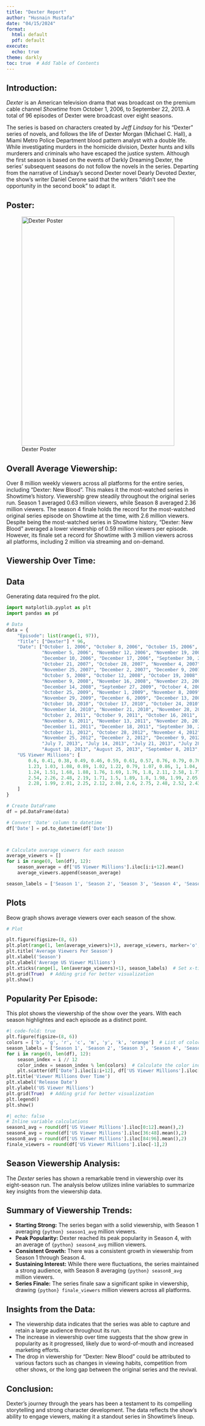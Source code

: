 ```yaml
---
title: "Dexter Report"
author: "Husnain Mustafa"
date: "04/15/2024"
format:
  html: default
  pdf: default
execute:
  echo: true
theme: darkly
toc: true  # Add Table of Contents
---
```


## Introduction:
*Dexter* is an American television drama that was broadcast on the premium cable channel *Showtime* from October 1, 2006, to September 22, 2013. A total of 96 episodes of Dexter were broadcast over eight seasons.

The series is based on characters created by *Jeff Lindsay* for his "Dexter" series of novels, and follows the life of Dexter Morgan (Michael C. Hall), a Miami Metro Police Department blood pattern analyst with a double life. While investigating murders in the homicide division, Dexter hunts and kills murderers and criminals who have escaped the justice system. Although the first season is based on the events of Darkly Dreaming Dexter, the series' subsequent seasons do not follow the novels in the series. Departing from the narrative of Lindsay's second Dexter novel Dearly Devoted Dexter, the show's writer Daniel Cerone said that the writers "didn't see the opportunity in the second book" to adapt it.

## Poster:
![Dexter Poster](https://posterspy.com/wp-content/uploads/2015/05/Export-Dexter-tribute-Digital-Painting-Ladislas1.jpg){ width=400px height=600px }

## Overall Average Viewership:
Over 8 million weekly viewers across all platforms for the entire series, including "Dexter: New Blood". This makes it the most-watched series in Showtime's history.
Viewership grew steadily throughout the original series run. Season 1 averaged 0.63 million viewers, while Season 8 averaged 2.36 million viewers. The season 4 finale holds the record for the most-watched original series episode on Showtime at the time, with 2.6 million viewers. 
Despite being the most-watched series in Showtime history, "Dexter: New Blood" averaged a lower viewership of 0.59 million viewers per episode. However, its finale set a record for Showtime with 3 million viewers across all platforms, including 2 million via streaming and on-demand.

## Viewership Over Time:
::: {.panel-tabset}
## Data
Generating data required fro the plot.
```python
import matplotlib.pyplot as plt
import pandas as pd

# Data
data = {
    "Episode": list(range(1, 97)),
    "Title": ["Dexter"] * 96,
    "Date": ["October 1, 2006", "October 8, 2006", "October 15, 2006", "October 22, 2006", "October 29, 2006",
             "November 5, 2006", "November 12, 2006", "November 19, 2006", "November 26, 2006", "December 3, 2006",
             "December 10, 2006", "December 17, 2006", "September 30, 2007", "October 7, 2007", "October 14, 2007",
             "October 21, 2007", "October 28, 2007", "November 4, 2007", "November 11, 2007", "November 18, 2007",
             "November 25, 2007", "December 2, 2007", "December 9, 2007", "December 16, 2007", "September 28, 2008",
             "October 5, 2008", "October 12, 2008", "October 19, 2008", "October 26, 2008", "November 2, 2008",
             "November 9, 2008", "November 16, 2008", "November 23, 2008", "November 30, 2008", "December 7, 2008",
             "December 14, 2008", "September 27, 2009", "October 4, 2009", "October 11, 2009", "October 18, 2009",
             "October 25, 2009", "November 1, 2009", "November 8, 2009", "November 15, 2009", "November 22, 2009",
             "November 29, 2009", "December 6, 2009", "December 13, 2009", "September 26, 2010", "October 3, 2010",
             "October 10, 2010", "October 17, 2010", "October 24, 2010", "October 31, 2010", "November 7, 2010",
             "November 14, 2010", "November 21, 2010", "November 28, 2010", "December 5, 2010", "December 12, 2010",
             "October 2, 2011", "October 9, 2011", "October 16, 2011", "October 23, 2011", "October 30, 2011",
             "November 6, 2011", "November 13, 2011", "November 20, 2011", "November 27, 2011", "December 4, 2011",
             "December 11, 2011", "December 18, 2011", "September 30, 2012", "October 7, 2012", "October 14, 2012",
             "October 21, 2012", "October 28, 2012", "November 4, 2012", "November 11, 2012", "November 18, 2012",
             "November 25, 2012", "December 2, 2012", "December 9, 2012", "December 16, 2012", "June 30, 2013",
             "July 7, 2013", "July 14, 2013", "July 21, 2013", "July 28, 2013", "August 4, 2013", "August 11, 2013",
             "August 18, 2013", "August 25, 2013", "September 8, 2013", "September 15, 2013", "September 22, 2013"],
    "US Viewer Millions": [
        0.6, 0.41, 0.38, 0.49, 0.46, 0.59, 0.61, 0.57, 0.76, 0.79, 0.76, 1.08, 1.01, 0.89, 0.95, 0.8, 0.63, 0.85, 0.84,
        1.23, 1.03, 1.08, 0.89, 1.02, 1.22, 0.79, 1.07, 0.86, 1, 1.04, 0.83, 0.96, 1.13, 1.34, 1.34, 1.51, 1.52, 1.37,
        1.24, 1.51, 1.68, 1.88, 1.76, 1.69, 1.76, 1.8, 2.11, 2.58, 1.77, 1.7, 1.86, 1.79, 1.94, 1.63, 1.9, 1.94, 2.11,
        2.54, 2.26, 2.48, 2.19, 1.71, 1.5, 1.89, 1.8, 1.98, 1.99, 2.05, 1.89, 1.87, 1.92, 2.23, 2.4, 2.1, 1.98, 2.18,
        2.28, 1.99, 2.01, 2.25, 2.12, 2.08, 2.6, 2.75, 2.48, 2.52, 2.43, 2.47, 2.55, 2.21, 1.9, 1.94, 2.28, 2.34, 2.4, 2.8
    ]
}

# Create DataFrame
df = pd.DataFrame(data)

# Convert 'Date' column to datetime
df['Date'] = pd.to_datetime(df['Date'])



# Calculate average viewers for each season
average_viewers = []
for i in range(0, len(df), 12):
    season_average = df['US Viewer Millions'].iloc[i:i+12].mean()
    average_viewers.append(season_average)

season_labels = ['Season 1', 'Season 2', 'Season 3', 'Season 4', 'Season 5', 'Season 6', 'Season 7', 'Season 8']  # Season labels
```
## Plots
Beow graph shows average viewers over each season of the show.
```python
# Plot

plt.figure(figsize=(8, 6))
plt.plot(range(1, len(average_viewers)+1), average_viewers, marker='o', linestyle='-')
plt.title('Average Viewers Per Season')
plt.xlabel('Season')
plt.ylabel('Average US Viewer Millions')
plt.xticks(range(1, len(average_viewers)+1), season_labels)  # Set x-ticks as season labels
plt.grid(True)  # Adding grid for better visualization
plt.show()

```
:::
## Popularity Per Episode:
This plot shows the  viewership of the show over the years. With each season highlightes and each episode as a distinct point.
```python
#| code-fold: true
plt.figure(figsize=(8, 6))
colors = ['b', 'g', 'r', 'c', 'm', 'y', 'k', 'orange']  # List of colors
season_labels = ['Season 1', 'Season 2', 'Season 3', 'Season 4', 'Season 5', 'Season 6', 'Season 7', 'Season 8']  # Season labels
for i in range(0, len(df), 12):
    season_index = i // 12
    color_index = season_index % len(colors)  # Calculate the color index
    plt.scatter(df['Date'].iloc[i:i+12], df['US Viewer Millions'].iloc[i:i+12], marker='o', color=colors[color_index], label=season_labels[season_index])
plt.title('Viewer Millions Over Time')
plt.xlabel('Release Date')
plt.ylabel('US Viewer Millions')
plt.grid(True)  # Adding grid for better visualization
plt.legend()
plt.show()

```

```python
#| echo: false
# Inline variable calculations
season1_avg = round(df['US Viewer Millions'].iloc[0:12].mean(),2)
season4_avg = round(df['US Viewer Millions'].iloc[36:48].mean(),2)
season8_avg = round(df['US Viewer Millions'].iloc[84:96].mean(),2)
finale_viewers = round(df['US Viewer Millions'].iloc[-1],2)
```

## Season Viewership Analysis:

The *Dexter* series has shown a remarkable trend in viewership over its eight-season run. The analysis below utilizes inline variables to summarize key insights from the viewership data.

## Summary of Viewership Trends:

- **Starting Strong:** The series began with a solid viewership, with Season 1 averaging `{python} season1_avg` million viewers.
- **Peak Popularity:** Dexter reached its peak popularity in Season 4, with an average of `{python} season4_avg` million viewers.
- **Consistent Growth:** There was a consistent growth in viewership from Season 1 through Season 4.
- **Sustaining Interest:** While there were fluctuations, the series maintained a strong audience, with Season 8 averaging `{python} season8_avg` million viewers.
- **Series Finale:** The series finale saw a significant spike in viewership, drawing `{python} finale_viewers` million viewers across all platforms.

## Insights from the Data:

- The viewership data indicates that the series was able to capture and retain a large audience throughout its run.
- The increase in viewership over time suggests that the show grew in popularity as it progressed, likely due to word-of-mouth and increased marketing efforts.
- The drop in viewership for "Dexter: New Blood" could be attributed to various factors such as changes in viewing habits, competition from other shows, or the long gap between the original series and the revival.

## Conclusion:

Dexter's journey through the years has been a testament to its compelling storytelling and strong character development. The data reflects the show's ability to engage viewers, making it a standout series in Showtime's lineup.

